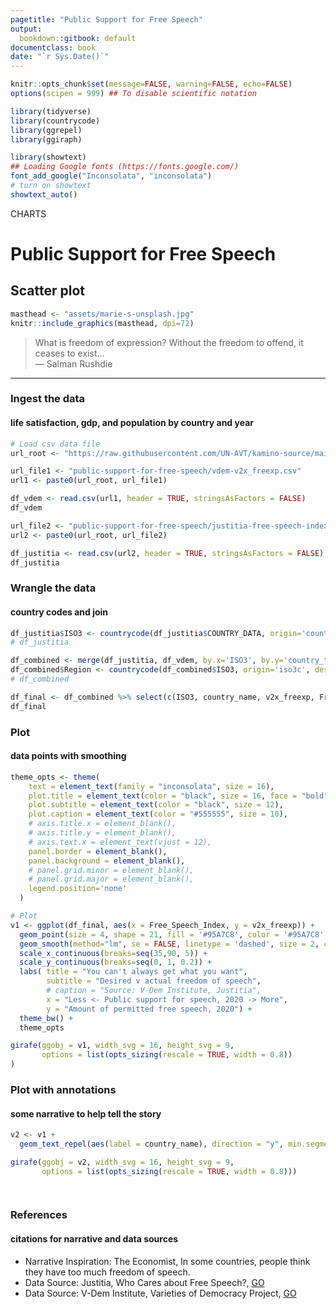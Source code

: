 ```yaml
---
pagetitle: "Public Support for Free Speech"
output:
  bookdown::gitbook: default
documentclass: book
date: "`r Sys.Date()`"
---
```


```r

knitr::opts_chunk$set(message=FALSE, warning=FALSE, echo=FALSE)
options(scipen = 999) ## To disable scientific notation

library(tidyverse)
library(countrycode)
library(ggrepel)
library(ggiraph)

library(showtext)
## Loading Google fonts (https://fonts.google.com/)
font_add_google("Inconsolata", "inconsolata")
# turn on showtext
showtext_auto()

```

<div class="activity">
CHARTS  
</div>

# Public Support for Free Speech
## Scatter plot

```r

masthead <- "assets/marie-s-unsplash.jpg"
knitr::include_graphics(masthead, dpi=72)

```


> What is freedom of expression? Without the freedom to offend, it ceases to exist...\
--- Salman Rushdie\

***


### Ingest the data
#### life satisfaction, gdp, and population by country and year

```r

# Load csv data file
url_root <- "https://raw.githubusercontent.com/UN-AVT/kamino-source/main/sources/0-shared/data/"

url_file1 <- "public-support-for-free-speech/vdem-v2x_freexp.csv"
url1 <- paste0(url_root, url_file1)

df_vdem <- read.csv(url1, header = TRUE, stringsAsFactors = FALSE)
df_vdem

url_file2 <- "public-support-for-free-speech/justitia-free-speech-index.csv"
url2 <- paste0(url_root, url_file2)

df_justitia <- read.csv(url2, header = TRUE, stringsAsFactors = FALSE)
df_justitia


```


### Wrangle the data
#### country codes and join


```r

df_justitia$ISO3 <- countrycode(df_justitia$COUNTRY_DATA, origin='country.name', destination='iso3c')
# df_justitia

df_combined <- merge(df_justitia, df_vdem, by.x='ISO3', by.y='country_text_id')
df_combined$Region <- countrycode(df_combined$ISO3, origin='iso3c', destination='un.region.name')
# df_combined

df_final <- df_combined %>% select(c(ISO3, country_name, v2x_freexp, Free_Speech_Index, Region))
df_final

```


### Plot
#### data points with smoothing


```r

theme_opts <- theme(
    text = element_text(family = "inconsolata", size = 16), 
    plot.title = element_text(color = "black", size = 16, face = "bold"),
    plot.subtitle = element_text(color = "black", size = 12),
    plot.caption = element_text(color = "#555555", size = 10),
    # axis.title.x = element_blank(),
    # axis.title.y = element_blank(),
    # axis.text.x = element_text(vjust = 12),
    panel.border = element_blank(),
    panel.background = element_blank(),
    # panel.grid.minor = element_blank(),
    # panel.grid.major = element_blank(),
    legend.position='none'
  )

# Plot
v1 <- ggplot(df_final, aes(x = Free_Speech_Index, y = v2x_freexp)) + 
  geom_point(size = 4, shape = 21, fill = '#95A7C8', color = '#95A7C8' ) +
  geom_smooth(method="lm", se = FALSE, linetype = 'dashed', size = 2, color = '#82A0C2') + # "lm", "glm", "gam", "loess" 
  scale_x_continuous(breaks=seq(35,90, 5)) +
  scale_y_continuous(breaks=seq(0, 1, 0.2)) +
  labs( title = "You can't always get what you want",
        subtitle = "Desired v actual freedom of speech",
        # caption = "Source: V-Dem Institute, Justitia",
        x = "Less <- Public support for speech, 2020 -> More",
        y = "Amount of permitted free speech, 2020") +
  theme_bw() +
  theme_opts

girafe(ggobj = v1, width_svg = 16, height_svg = 9,
       options = list(opts_sizing(rescale = TRUE, width = 0.8))
)

```


### Plot with annotations
#### some narrative to help tell the story


```r

v2 <- v1 +
  geom_text_repel(aes(label = country_name), direction = "y", min.segment.length = 0.0, nudge_y = 0.02, point.padding = 0.2, family = "inconsolata")

girafe(ggobj = v2, width_svg = 16, height_svg = 9,
       options = list(opts_sizing(rescale = TRUE, width = 0.8)))

  
```


### References
#### citations for narrative and data sources

* Narrative Inspiration: The Economist, In some countries, people think they have too much freedom of speech.
* Data Source: Justitia, Who Cares about Free Speech?, [GO](http://justitia-int.org/en/report-who-cares-about-free-speech-findings-from-a-global-survey-of-free-speech/){target="_blank"}
* Data Source: V-Dem Institute, Varieties of Democracy Project, [GO](https://www.v-dem.net/en/data/data/v-dem-dataset-v111/){target="_blank"}
